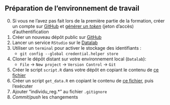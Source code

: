 :::{.callout-tip collapse="true" icon=false}
## Préparation de l'environnement de travail

:::{.incremental}
0. Si vous ne l'avez pas fait lors de la première partie de la formation, créer un compte sur [GitHub](https://github.com/) et [générer un *token*](https://docs.github.com/en/enterprise-server@3.4/authentication/keeping-your-account-and-data-secure/creating-a-personal-access-token) (jeton d'accès) d'authentification
1. Créer un nouveau dépôt public sur [GitHub](https://github.com/)
2. Lancer un service `RStudio` sur le [Datalab](https://datalab.sspcloud.fr/home)
3. Utiliser un `terminal` pour activer le stockage des identifiants : 
    + `git config --global credential.helper store`
4. Cloner le dépôt distant sur votre environnement local (`Datalab`):
    + `File` → `New project` → `Version Control` → `Git`
5. Créer le script `script.R` dans votre dépôt en copiant le contenu de [ce fichier](https://raw.githubusercontent.com/InseeFrLab/formation-bonnes-pratiques-R/main/R/script.R)
6. Créer un script `get_data.R` en copiant le contenu de [ce fichier](https://raw.githubusercontent.com/InseeFrLab/formation-bonnes-pratiques-R/main/R/get_data.R), puis l'exécuter
7. Ajouter "individu_reg.*" au fichier `.gitignore`
8. *Commit*/*push* les changements
:::

:::
